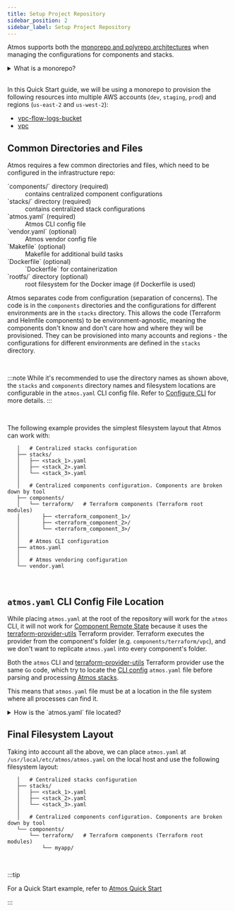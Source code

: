 ```yaml
---
title: Setup Project Repository
sidebar_position: 2
sidebar_label: Setup Project Repository
---
```


Atmos supports both the [monorepo and polyrepo architectures](https://en.wikipedia.org/wiki/Monorepo) when managing the configurations for components
and stacks.


<details>
<summary>What is a monorepo?</summary>

A "monorepo" is a version-controlled repository that stores all the code, configurations and scripts for the entire infrastructure composed
of individual components with indepentent lifecycles. Monorepos usually improve collaboration, CI/CD build speed, and overall productivity.
A monorepo should not be confused with a [monolith](https://en.wikipedia.org/wiki/Monolithic_application), which is a single, often large,
codebase for an application.

Polyrepo architectures consists of several version-controlled repositories for code, configurations and scripts for different parts of the
infrastructure. For example, depending on various requirements (including security, lifecycle management, access control, audit, etc.),
separate repositories can be used to manage infrastructure per account (e.g. `dev`, `staging`, `prod`), per service, or per team.
</details>

<br/>

In this Quick Start guide, we will be using a monorepo to provision the following resources into multiple AWS accounts (`dev`, `staging`, `prod`)
and regions (`us-east-2` and `us-west-2`):

- [vpc-flow-logs-bucket](https://github.com/cloudposse/atmos/tree/master/examples/quick-start/components/terraform/vpc-flow-logs-bucket)
- [vpc](https://github.com/cloudposse/atmos/tree/master/examples/quick-start/components/terraform/vpc)

## Common Directories and Files

Atmos requires a few common directories and files, which need to be configured in the infrastructure repo:

<dl>
  <dt>`components/` directory (required)</dt>
  <dd>contains centralized component configurations</dd>
  
  <dt>`stacks/` directory (required)</dt>
  <dd>contains centralized stack configurations</dd>
  
  <dt>`atmos.yaml` (required)</dt>
  <dd>Atmos CLI config file</dd>
  
  <dt>`vendor.yaml` (optional)</dt>
  <dd>Atmos vendor config file</dd>
  
  <dt>`Makefile` (optional)</dt>
  <dd>Makefile for additional build tasks</dd>
  
  <dt>`Dockerfile` (optional)</dt>
  <dd>`Dockerfile` for containerization</dd>
  
  <dt>`rootfs/` directory (optional)</dt>
  <dd>root filesystem for the Docker image (if Dockerfile is used)</dd>
</dl>

Atmos separates code from configuration (separation of concerns). The code is in the `components` directories and the configurations for different environments are in the `stacks` directory. This allows the code (Terraform and Helmfile components) to be environment-agnostic, meaning the components don't know and don't care how and where they will be provisioned. They can be provisioned into many accounts and regions - the configurations for different environments are defined in the `stacks` directory.

<br/>

:::note
While it's recommended to use the directory names as shown above, the `stacks` and `components` directory names and filesystem locations are
configurable in the `atmos.yaml` CLI config file. Refer to [Configure CLI](/quick-start/advanced/configure-cli) for more details.
:::

<br/>

The following example provides the simplest filesystem layout that Atmos can work with:

```console
   │   # Centralized stacks configuration
   ├── stacks/
   │   ├── <stack_1>.yaml
   │   ├── <stack_2>.yaml
   │   └── <stack_3>.yaml
   │  
   │   # Centralized components configuration. Components are broken down by tool
   ├── components/
   │   └── terraform/   # Terraform components (Terraform root modules)
   │       ├── <terraform_component_1>/
   │       ├── <terraform_component_2>/
   │       └── <terraform_component_3>/
   │
   │   # Atmos CLI configuration
   ├── atmos.yaml
   │ 
   │   # Atmos vendoring configuration
   └── vendor.yaml
```

<br/>

## `atmos.yaml` CLI Config File Location

While placing `atmos.yaml` at the root of the repository will work for the `atmos` CLI, it will not work
for [Component Remote State](/core-concepts/components/terraform/remote-state) because it uses
the [terraform-provider-utils](https://github.com/cloudposse/terraform-provider-utils) Terraform provider. Terraform executes the provider from the
component's folder (e.g. `components/terraform/vpc`), and we don't want to replicate `atmos.yaml` into every component's folder.

Both the `atmos` CLI and [terraform-provider-utils](https://github.com/cloudposse/terraform-provider-utils) Terraform provider use the same `Go` code,
which try to locate the [CLI config](/cli/configuration) `atmos.yaml` file before parsing and processing [Atmos stacks](/core-concepts/stacks).

This means that `atmos.yaml` file must be at a location in the file system where all processes can find it.

<details>
<summary>How is the `atmos.yaml` file located?</summary>

`atmos.yaml` is loaded from the following locations (from lowest to highest priority):

- System dir (`/usr/local/etc/atmos/atmos.yaml` on Linux, `%LOCALAPPDATA%/atmos/atmos.yaml` on Windows)
- Home dir (`~/.atmos/atmos.yaml`)
- Current directory
- ENV var `ATMOS_CLI_CONFIG_PATH`

:::note

Initial Atmos configuration can be controlled by these ENV vars:

- `ATMOS_CLI_CONFIG_PATH` - where to find `atmos.yaml`. Path to a folder where the `atmos.yaml` CLI config file is located (just the folder without 
   the file name)

- `ATMOS_BASE_PATH` - base path to `components` and `stacks` folders

:::
</details>


## Final Filesystem Layout

Taking into account all the above, we can place `atmos.yaml` at `/usr/local/etc/atmos/atmos.yaml` on the local host and use the following filesystem
layout:

```console
   │   # Centralized stacks configuration
   ├── stacks/
   │   ├── <stack_1>.yaml
   │   ├── <stack_2>.yaml
   │   └── <stack_3>.yaml
   │  
   │   # Centralized components configuration. Components are broken down by tool
   └── components/
       └── terraform/   # Terraform components (Terraform root modules)
           └── myapp/
```

<br/>

:::tip

For a Quick Start example, refer to [Atmos Quick Start](https://github.com/cloudposse/atmos/tree/master/examples/demo-stacks)

:::
